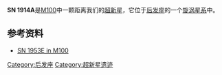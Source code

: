 {{Supernova
| name = SN 1959E
| image = 
| epoch = [[J2000.0|J2000.0]]
| type = ?
| SNRtype = ?
| host = [[M100|M100]]
| constellation = [[后发座|后发座]]
| ra = 12<sup>h</sup> 22<sup>m</sup> 58.90<sup>s</sup>
| dec = +15° 49′ 1.1″
| gal = G271.2096 +76.9020  
| discovery = ?
| iauc =
| mag_v  = +17.5
| distance = 5.25{{e|7}}[[光年|光年]]
| progenitor = ?
| progenitor_type = ?
| b-v = ?
| notes = 
}}

'''SN 1914A'''是[[M100|M100]]中一颗距离我们{{fact|5250万光年}}的[[超新星|超新星]]，它位于[[后发座|后发座]]的一个[[旋涡星系|旋涡星系]]中。

==参考资料==
* [http://simbad.u-strasbg.fr/simbad/sim-id?protocol=html&Ident=SN+1959E&NbIdent=1&Radius=2&Radius.unit=arcmin&submit=submit+id SN 1953E in M100]{{Wayback|url=http://simbad.u-strasbg.fr/simbad/sim-id?protocol=html&Ident=SN+1959E&NbIdent=1&Radius=2&Radius.unit=arcmin&submit=submit+id |date=20160318075838 }}
{{reflist}}

[[Category:后发座|Category:后发座]]
[[Category:超新星遗迹|Category:超新星遗迹]]